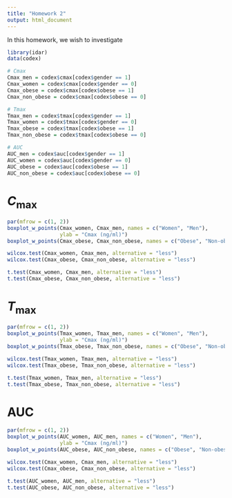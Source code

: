 ```yaml
---
title: "Homework 2"
output: html_document
---
```


In this homework, we wish to investigate 
```r
library(idar)
data(codex)

# Cmax
Cmax_men = codex$cmax[codex$gender == 1]
Cmax_women = codex$cmax[codex$gender == 0]
Cmax_obese = codex$cmax[codex$obese == 1]
Cmax_non_obese = codex$cmax[codex$obese == 0]

# Tmax
Tmax_men = codex$tmax[codex$gender == 1]
Tmax_women = codex$tmax[codex$gender == 0]
Tmax_obese = codex$tmax[codex$obese == 1]
Tmax_non_obese = codex$tmax[codex$obese == 0]

# AUC
AUC_men = codex$auc[codex$gender == 1]
AUC_women = codex$auc[codex$gender == 0]
AUC_obese = codex$auc[codex$obese == 1]
AUC_non_obese = codex$auc[codex$obese == 0]
```

# $C_{\max}$ 

```r
par(mfrow = c(1, 2))
boxplot_w_points(Cmax_women, Cmax_men, names = c("Women", "Men"),
                 ylab = "Cmax (ng/ml)")
boxplot_w_points(Cmax_obese, Cmax_non_obese, names = c("Obese", "Non-obese"), ylab = "Cmax (ng/ml)")
```

```r
wilcox.test(Cmax_women, Cmax_men, alternative = "less")
wilcox.test(Cmax_obese, Cmax_non_obese, alternative = "less")
```

```r
t.test(Cmax_women, Cmax_men, alternative = "less")
t.test(Cmax_obese, Cmax_non_obese, alternative = "less")
```

# $T_{\max}$

```r
par(mfrow = c(1, 2))
boxplot_w_points(Tmax_women, Tmax_men, names = c("Women", "Men"),
                 ylab = "Cmax (ng/ml)")
boxplot_w_points(Tmax_obese, Tmax_non_obese, names = c("Obese", "Non-obese"), ylab = "Cmax (ng/ml)")
```

```r
wilcox.test(Tmax_women, Tmax_men, alternative = "less")
wilcox.test(Tmax_obese, Tmax_non_obese, alternative = "less")
```

```r
t.test(Tmax_women, Tmax_men, alternative = "less")
t.test(Tmax_obese, Tmax_non_obese, alternative = "less")
```

# AUC

```r
par(mfrow = c(1, 2))
boxplot_w_points(AUC_women, AUC_men, names = c("Women", "Men"),
                 ylab = "Cmax (ng/ml)")
boxplot_w_points(AUC_obese, AUC_non_obese, names = c("Obese", "Non-obese"), ylab = "Cmax (ng/ml)")
```

```r
wilcox.test(Cmax_women, Cmax_men, alternative = "less")
wilcox.test(Cmax_obese, Cmax_non_obese, alternative = "less")
```

```r
t.test(AUC_women, AUC_men, alternative = "less")
t.test(AUC_obese, AUC_non_obese, alternative = "less")
```


